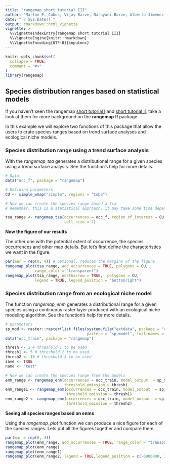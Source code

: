 ```yaml
---
title: "rangemap short tutorial III"
author: "Marlon E. Cobos, Vijay Barve, Narayani Barve, Alberto Jiménez-Valverde, and Claudia Nuñez-Penichet"
date: "`r Sys.Date()`"
output: rmarkdown::html_vignette
vignette: >
  %\VignetteIndexEntry{rangemap short tutorial III}
  %\VignetteEngine{knitr::rmarkdown}
  %\VignetteEncoding{UTF-8}{inputenc}
---
```


```r
knitr::opts_chunk$set(
  collapse = TRUE,
  comment = "#>"
)
library(rangemap)
```

## Species distribution ranges based on statistical models

If you haven't seen the rangemap [short tutorial I](rangemap_short_tutorial_I.html) and [short tutorial II](rangemap_short_tutorial_II.html), take a look at them for more background on the **rangemap** R package. 

In this example we will explore two functions of this package that allow the users to crate species ranges based on trend surface analyses and ecological niche models.


### Species distribution range using a trend surface analysis

With the *rangemap_tsa* generates a distributional range for a given species using a trend surface analysis. See the function's help for more details.

```r
# Data
data("occ_f", package = "rangemap")

# Defining parameters
CU <- simple_wmap("simple", regions = "Cuba")

# Now we can create the species range based a tsa
# Remember, this is a statistical approach, it may take some time depending on the area

tsa_range <- rangemap_tsa(occurrences = occ_f, region_of_interest = CU, 
                          cell_size = 2)
```

**Now the figure of our results**

The other one with the potential extent of occurrence, the species occurrences and other map details. But let's first define the characteristics we want in the figure.

```r
par(mar = rep(0, 4)) # optional, reduces the margins of the figure
rangemap_plot(tsa_range, add_occurrences = TRUE, polygons = CU, 
             range_color = "transparent")
rangemap_plot(tsa_range, northarrow = TRUE,  polygons = CU,
             legend = TRUE, legend_position = "bottomright")
```


### Species distribution range from an ecological niche model

The function *rangemap_enm* generates a distributional range for a given species using a continuous raster layer produced with an ecological niche modeling algorithm. See the function's help for more details.

```r
# parameters
sp_mod <- raster::raster(list.files(system.file("extdata", package = "rangemap"),
                                    pattern = "sp_model", full.names = TRUE))
data("occ_train", package = "rangemap")

thresh <- 1 # threshold 1 to be used 
thresh1 <- 5 # threshold 2 to be used 
thresh2 <- 10 # threshold 3 to be used 
save <- TRUE
name <- "test"

# Now we can create the species range from the models
enm_range <- rangemap_enm(occurrences = occ_train, model_output  = sp_mod,
                          threshold_omission = thresh)
enm_range1 <- rangemap_enm(occurrences = occ_train, model_output  = sp_mod,
                           threshold_omission = thresh1)
enm_range2 <- rangemap_enm(occurrences = occ_train, model_output  = sp_mod,
                           threshold_omission = thresh2)
```

**Seeing all species ranges based on enms**

Using the *rangemap_plot* function we can produce a nice figure for each of the species ranges. Lets put all the figures together and compare them. 


```r
par(mar = rep(0, 4)) 
rangemap_plot(enm_range, add_occurrences = TRUE, range_color = "transparent")
rangemap_plot(enm_range)
rangemap_plot(enm_range1)
rangemap_plot(enm_range2, legend = TRUE,legend_position = c(-6800000, 3500000))
```
